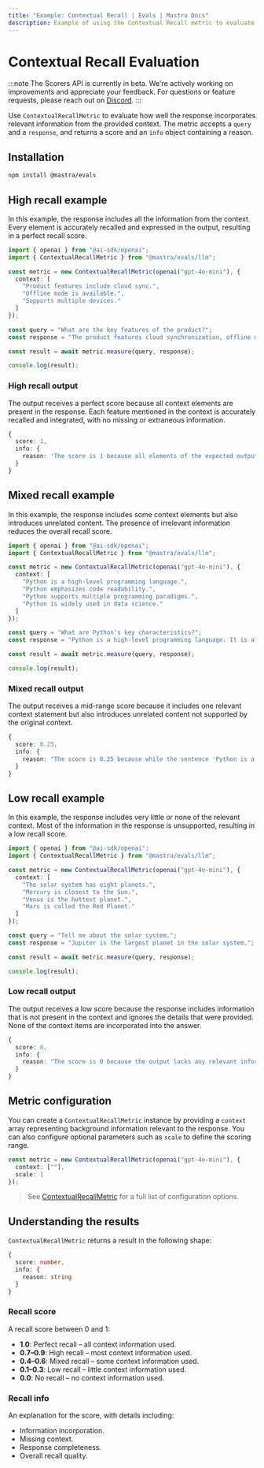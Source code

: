 ```yaml
---
title: "Example: Contextual Recall | Evals | Mastra Docs"
description: Example of using the Contextual Recall metric to evaluate how well responses incorporate context information.
---
```


# Contextual Recall Evaluation

:::note
The Scorers API is currently in beta. We're actively working on improvements and appreciate your feedback. For questions or feature requests, please reach out on [Discord](https://discord.gg/mastra).
:::

Use `ContextualRecallMetric` to evaluate how well the response incorporates relevant information from the provided context. The metric accepts a `query` and a `response`, and returns a score and an `info` object containing a reason.

## Installation

```bash copy
npm install @mastra/evals
```

## High recall example

In this example, the response includes all the information from the context. Every element is accurately recalled and expressed in the output, resulting in a perfect recall score.

```typescript filename="src/example-high-recall.ts" showLineNumbers copy
import { openai } from "@ai-sdk/openai";
import { ContextualRecallMetric } from "@mastra/evals/llm";

const metric = new ContextualRecallMetric(openai("gpt-4o-mini"), {
  context: [
    "Product features include cloud sync.",
    "Offline mode is available.",
    "Supports multiple devices."
  ]
});

const query = "What are the key features of the product?";
const response = "The product features cloud synchronization, offline mode support, and the ability to work across multiple devices.";

const result = await metric.measure(query, response);

console.log(result);
```

### High recall output

The output receives a perfect score because all context elements are present in the response. Each feature mentioned in the context is accurately recalled and integrated, with no missing or extraneous information.

```typescript
{
  score: 1,
  info: {
    reason: 'The score is 1 because all elements of the expected output are fully supported by the corresponding nodes in retrieval context, specifically node(s) that detail cloud synchronization, offline mode support, and multi-device functionality.'
  }
}
```

## Mixed recall example

In this example, the response includes some context elements but also introduces unrelated content. The presence of irrelevant information reduces the overall recall score.

```typescript filename="src/example-mixed-recall.ts" showLineNumbers copy
import { openai } from "@ai-sdk/openai";
import { ContextualRecallMetric } from "@mastra/evals/llm";

const metric = new ContextualRecallMetric(openai("gpt-4o-mini"), {
  context: [
    "Python is a high-level programming language.",
    "Python emphasizes code readability.",
    "Python supports multiple programming paradigms.",
    "Python is widely used in data science."
  ]
});

const query = "What are Python's key characteristics?";
const response = "Python is a high-level programming language. It is also a type of snake.";

const result = await metric.measure(query, response);

console.log(result);
```

### Mixed recall output

The output receives a mid-range score because it includes one relevant context statement but also introduces unrelated content not supported by the original context.

```typescript
{
  score: 0.25,
  info: {
    reason: "The score is 0.25 because while the sentence 'Python is a high-level programming language' aligns with node 1 in the retrieval context, the lack of mention of other relevant information from nodes 2, 3, and 4 indicates significant gaps in the overall context."
  }
}
```

## Low recall example

In this example, the response includes very little or none of the relevant context. Most of the information in the response is unsupported, resulting in a low recall score.

```typescript filename="src/example-low-recall.ts" showLineNumbers copy
import { openai } from "@ai-sdk/openai";
import { ContextualRecallMetric } from "@mastra/evals/llm";

const metric = new ContextualRecallMetric(openai("gpt-4o-mini"), {
  context: [
    "The solar system has eight planets.",
    "Mercury is closest to the Sun.",
    "Venus is the hottest planet.",
    "Mars is called the Red Planet."
  ]
});

const query = "Tell me about the solar system.";
const response = "Jupiter is the largest planet in the solar system.";

const result = await metric.measure(query, response);

console.log(result);
```

### Low recall output

The output receives a low score because the response includes information that is not present in the context and ignores the details that were provided. None of the context items are incorporated into the answer.

```typescript
{
  score: 0,
  info: {
    reason: "The score is 0 because the output lacks any relevant information from the node(s) in retrieval context, failing to address key aspects such as the number of planets, Mercury's position, Venus's temperature, and Mars's nickname."
  }
}
```


## Metric configuration

You can create a `ContextualRecallMetric` instance by providing a `context` array representing background information relevant to the response. You can also configure optional parameters such as `scale` to define the scoring range.

```typescript showLineNumbers copy
const metric = new ContextualRecallMetric(openai("gpt-4o-mini"), {
  context: [""],
  scale: 1
});
```

> See [ContextualRecallMetric](/reference/evals/contextual-recall.mdx) for a full list of configuration options.

## Understanding the results

`ContextualRecallMetric` returns a result in the following shape:

```typescript
{
  score: number,
  info: {
    reason: string
  }
}
```

### Recall score

A recall score between 0 and 1:

- **1.0**: Perfect recall – all context information used.
- **0.7–0.9**: High recall – most context information used.
- **0.4–0.6**: Mixed recall – some context information used.
- **0.1–0.3**: Low recall – little context information used.
- **0.0**: No recall – no context information used.

### Recall info

An explanation for the score, with details including:

- Information incorporation.
- Missing context.
- Response completeness.
- Overall recall quality.

<GithubLink
  outdated={true}
  marginTop='mt-16'
  link="https://github.com/mastra-ai/mastra/blob/main/examples/basics/evals/contextual-recall"
/>
